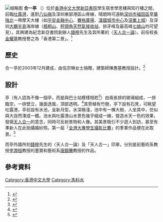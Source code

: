 {{coord|22.421421|N|114.209954|E|display=title|format=dms}}
[[File:Pavilion_of_Harmony_201607.jpg|缩略图]]
'''合一亭''' （{{lang-en|Pavilion of Harmony}}）位於[[香港中文大學|香港中文大學]][[新亞書院|新亞書院]]學生宿舍學思樓與知行樓之間，前臨[[吐露港|吐露港]]，遙對[[八仙嶺|八仙嶺]]及深圳東部港區山脊線，晴朗時可遠眺[[深圳市|深圳市]][[福田區|福田區]]至[[華強北|華強北]]一帶摩天大樓（如[[平安金融中心|平安金融中心]]、[[賽格廣場|賽格廣場]]、[[漢國城市中心|漢國城市中心]]及[[深業上城|深業上城]]）及深圳[[大鵬半島|大鵬半島]]海岸線（[[梧桐山|梧桐山]]、[[廣東大鵬液化天然氣接收站|秤頭角天然氣接收站]]、排牙峰及最高峰[[七娘山|七娘山]]均可望見）。其興建為紀念新亞書院創辦人[[錢穆|錢穆]]先生及其所著的〈[[天人合一論|天人合一論]]〉。前任校長[[金耀基|金耀基]]教授譽之為「香港第二景」。<ref name=":0">{{Cite web|url=http://www.cuhk.edu.hk/chinese/features/pavilion-of-harmony.html|title=合一亭|accessdate=2016-06-09|work=香港中文大學 The Chinese University of Hong Kong|archive-date=2016-06-04|archive-url=https://web.archive.org/web/20160604064706/http://www.cuhk.edu.hk/chinese/features/pavilion-of-harmony.html|dead-url=no}}</ref>

== 歷史 ==
合一亭於2003年12月建成，由伍宗琳女士捐贈，建築師陳惠基教授設計。<ref>{{Cite web|url=http://www.na.cuhk.edu.hk/Portals/0/Upload/Publications/issue01_low.pdf|title=新亞書院<簡訊>第一期|accessdate=|author=|date=|publisher=|archive-date=2016-10-11|archive-url=https://web.archive.org/web/20161011090511/http://www.na.cuhk.edu.hk/Portals/0/Upload/Publications/issue01_low.pdf|dead-url=no}}</ref>

== 設計 ==
亭（有人認為不像一個亭，而是與巴士站模樣相若<ref>{{Cite web|url=http://aukalun.blogspot.hk/2011/08/blog-post_02.html|title=潮池　: 馬料水價值|accessdate=2016-06-10|work=aukalun.blogspot.hk|archive-date=2016-08-17|archive-url=https://web.archive.org/web/20160817120614/http://aukalun.blogspot.hk/2011/08/blog-post_02.html|dead-url=no}}</ref>）由兩長排的玻璃組成，一排臨空，一排壁立，幾面透風，頂部透明。<ref>{{Cite web|url=http://hk.apple.nextmedia.com/supplement/columnist/art/20050501/4852206|title=天人合一亭|accessdate=2016-06-11|work=Apple Daily 蘋果日報|archive-date=2016-08-06|archive-url=https://web.archive.org/web/20160806064325/http://hk.apple.nextmedia.com/supplement/columnist/art/20050501/4852206|dead-url=no}}</ref>其旁植有竹樹，亭下設有石凳，可眺望吐露港，亭前設有水池，呈新月型，水深極淺，池中有一棵大樹，人坐其中，仿似與大自然渾成一體。池水與吐露港山水景色幾乎細成一線，營造水天一色的效果，發揚[[天人合一|天人合一]]的意念，同時可反射景物和人像。其美景吸引不少遊人到訪，甚至有準新人在此拍攝婚紗照。第一屆「[[全港大專學生攝影比賽|全港大專學生攝影比賽]]」的季軍作品便在此取景。<ref>{{Cite web|url=http://photoblog.hk/wordpress/116352/%25E7%25AC%25AC%25E4%25B8%2580%25E5%25B1%2586%25E3%2580%258C%25E5%2585%25A8%25E6%25B8%25AF%25E5%25A4%25A7%25E5%25B0%2588%25E5%25AD%25B8%25E7%2594%259F%25E6%2594%259D%25E5%25BD%25B1%25E6%25AF%2594%25E8%25B3%25BD%25E3%2580%258D2015-%25E5%25BE%2597%25E7%258D%258E%25E5%258F%258A%25E5%2585%25A5%25E5%259C%258D%25E4%25BD%259C|title=第一屆「全港大專學生攝影比賽」2015 得獎及入圍作品賞|accessdate=2016-06-09|work=攝影札記 Photoblog – 新奇好玩的攝影資訊、攝影技巧教學|archive-url=https://web.archive.org/web/20160606085357/http://photoblog.hk/wordpress/116352/%e7%ac%ac%e4%b8%80%e5%b1%86%e3%80%8c%e5%85%a8%e6%b8%af%e5%a4%a7%e5%b0%88%e5%ad%b8%e7%94%9f%e6%94%9d%e5%bd%b1%e6%af%94%e8%b3%bd%e3%80%8d2015-%e5%be%97%e7%8d%8e%e5%8f%8a%e5%85%a5%e5%9c%8d%e4%bd%9c|archive-date=2016-06-06|dead-url=yes}}</ref>

而亭外牆所刻[[錢穆|錢穆]]先生的〈天人合一論〉及「天人合一」印章，分別是前藝術系教授[[李潤桓|李潤桓]]教授的墨寶和藝術系[[唐錦騰|唐錦騰]]教授的作品。

== 參考資料 ==
{{reflist}}
{{香港中文大學}}
[[Category:香港中文大學|Category:香港中文大學]]
[[Category:馬料水|Category:馬料水]]